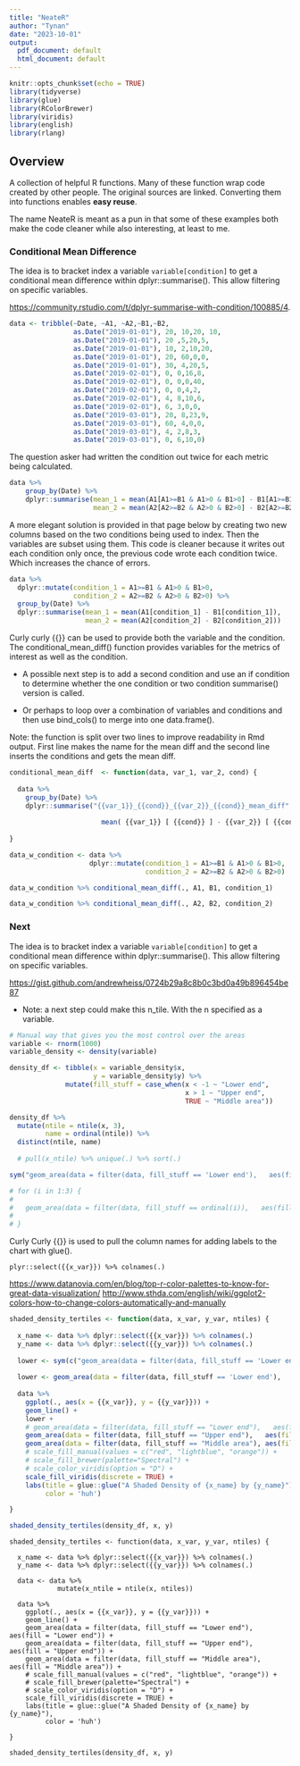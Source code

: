 ```yaml
---
title: "NeateR"
author: "Tynan"
date: "2023-10-01"
output:
  pdf_document: default
  html_document: default
---
```


```r
knitr::opts_chunk$set(echo = TRUE)
library(tidyverse)
library(glue) 
library(RColorBrewer)
library(viridis)
library(english)
library(rlang)
```

## Overview {.tabset}

A collection of helpful R functions. Many of these function wrap code created by other people. The original sources are linked. Converting them into functions enables **easy reuse**.

The name NeateR is meant as a pun in that some of these examples both make the code cleaner while also interesting, at least to me.

### Conditional Mean Difference

The idea is to bracket index a variable `variable[condition]` to get a conditional mean difference within dplyr::summarise(). This allow filtering on specific variables.

<https://community.rstudio.com/t/dplyr-summarise-with-condition/100885/4>.

```r
data <- tribble(~Date, ~A1, ~A2,~B1,~B2,
                as.Date("2019-01-01"), 20, 10,20, 10,
                as.Date("2019-01-01"), 20 ,5,20,5,
                as.Date("2019-01-01"), 10, 2,10,20,
                as.Date("2019-01-01"), 20, 60,0,0,
                as.Date("2019-01-01"), 30, 4,20,5,
                as.Date("2019-02-01"), 0, 0,16,8,
                as.Date("2019-02-01"), 0, 0,0,40,
                as.Date("2019-02-01"), 0, 0,4,2,
                as.Date("2019-02-01"), 4, 8,10,6,
                as.Date("2019-02-01"), 6, 3,0,0,
                as.Date("2019-03-01"), 20, 8,23,9,
                as.Date("2019-03-01"), 60, 4,0,0,
                as.Date("2019-03-01"), 4, 2,8,3,
                as.Date("2019-03-01"), 0, 6,10,0)
```

The question asker had written the condition out twice for each metric being calculated.

```r
data %>%
    group_by(Date) %>%
    dplyr::summarise(mean_1 = mean(A1[A1>=B1 & A1>0 & B1>0] - B1[A1>=B1 & A1>0 & B1>0]),
                     mean_2 = mean(A2[A2>=B2 & A2>0 & B2>0] - B2[A2>=B2 & A2>0 & B2>0]))
```

A more elegant solution is provided in that page below by creating two new columns based on the two conditions being used to index. Then the variables are subset using them. This code is cleaner because it writes out each condition only once, the previous code wrote each condition twice. Which increases the chance of errors.

```r
data %>%
  dplyr::mutate(condition_1 = A1>=B1 & A1>0 & B1>0,
                condition_2 = A2>=B2 & A2>0 & B2>0) %>%
  group_by(Date) %>%
  dplyr::summarise(mean_1 = mean(A1[condition_1] - B1[condition_1]),
                   mean_2 = mean(A2[condition_2] - B2[condition_2]))
```

Curly curly {{}} can be used to provide both the variable and the condition. The conditional_mean_diff() function provides variables for the metrics of interest as well as the condition.

  * A possible next step is to add a second condition and use an if condition to determine whether the one condition or two condition summarise() version is called.
  
  * Or perhaps to loop over a combination of variables and conditions and then use bind_cols() to merge into one data.frame(). 
  
Note: the function is split over two lines to improve readability in Rmd output. First line makes the name for the mean diff and the second line inserts the conditions and gets the mean diff.  

```r

conditional_mean_diff  <- function(data, var_1, var_2, cond) {
  
  data %>% 
    group_by(Date) %>%
    dplyr::summarise("{{var_1}}_{{cond}}_{{var_2}}_{{cond}}_mean_diff" := 
                        
                       mean( {{var_1}} [ {{cond}} ] - {{var_2}} [ {{cond}} ] ))
  
}

data_w_condition <- data %>% 
                    dplyr::mutate(condition_1 = A1>=B1 & A1>0 & B1>0,
                                  condition_2 = A2>=B2 & A2>0 & B2>0) 

data_w_condition %>% conditional_mean_diff(., A1, B1, condition_1) 

data_w_condition %>% conditional_mean_diff(., A2, B2, condition_2)

```

### Next

The idea is to bracket index a variable `variable[condition]` to get a conditional mean difference within dplyr::summarise(). This allow filtering on specific variables.

<https://gist.github.com/andrewheiss/0724b29a8c8b0c3bd0a49b896454be87> 

* Note: a next step could make this n_tile. With the n specified as a variable. 

```r
# Manual way that gives you the most control over the areas
variable <- rnorm(1000)
variable_density <- density(variable)

density_df <- tibble(x = variable_density$x, 
                     y = variable_density$y) %>%
              mutate(fill_stuff = case_when(x < -1 ~ "Lower end",
                                            x > 1 ~ "Upper end",
                                            TRUE ~ "Middle area"))
```

```r
density_df %>% 
  mutate(ntile = ntile(x, 3),
         name = ordinal(ntile)) %>% 
  distinct(ntile, name) 
  
  # pull(x_ntile) %>% unique(.) %>% sort(.)

sym("geom_area(data = filter(data, fill_stuff == 'Lower end'),   aes(fill = 'Lower end'))")
```

```r
# for (i in 1:3) {
#   
#   geom_area(data = filter(data, fill_stuff == ordinal(i)),   aes(fill = ordinal(i))) 
#   
# }
```

Curly Curly {{}} is used to pull the column names for adding labels to the chart with glue().

`plyr::select({{x_var}}) %>% colnames(.)`

<https://www.datanovia.com/en/blog/top-r-color-palettes-to-know-for-great-data-visualization/>
<http://www.sthda.com/english/wiki/ggplot2-colors-how-to-change-colors-automatically-and-manually> 

```r
shaded_density_tertiles <- function(data, x_var, y_var, ntiles) {
  
  x_name <- data %>% dplyr::select({{x_var}}) %>% colnames(.)
  y_name <- data %>% dplyr::select({{y_var}}) %>% colnames(.) 
  
  lower <- sym(c("geom_area(data = filter(data, fill_stuff == 'Lower end'),   aes(fill = 'Lower end'))"))
  
  lower <- geom_area(data = filter(data, fill_stuff == 'Lower end'),   aes(fill = 'Lower end'))
  
  data %>% 
    ggplot(., aes(x = {{x_var}}, y = {{y_var}})) +
    geom_line() +
    lower +
    # geom_area(data = filter(data, fill_stuff == "Lower end"),   aes(fill = "Lower end")) +
    geom_area(data = filter(data, fill_stuff == "Upper end"),   aes(fill = "Upper end")) +
    geom_area(data = filter(data, fill_stuff == "Middle area"), aes(fill = "Middle area")) +
    # scale_fill_manual(values = c("red", "lightblue", "orange")) + 
    # scale_fill_brewer(palette="Spectral") +
    # scale_color_viridis(option = "D") +
    scale_fill_viridis(discrete = TRUE) +
    labs(title = glue::glue("A Shaded Density of {x_name} by {y_name}"),
         color = 'huh') 

}

shaded_density_tertiles(density_df, x, y)
```

```rshaded_density_ntiles

shaded_density_tertiles <- function(data, x_var, y_var, ntiles) {
  
  x_name <- data %>% dplyr::select({{x_var}}) %>% colnames(.)
  y_name <- data %>% dplyr::select({{y_var}}) %>% colnames(.) 
  
  data <- data %>%
            mutate(x_ntile = ntile(x, ntiles))
  
  data %>% 
    ggplot(., aes(x = {{x_var}}, y = {{y_var}})) +
    geom_line() +
    geom_area(data = filter(data, fill_stuff == "Lower end"),   aes(fill = "Lower end")) +
    geom_area(data = filter(data, fill_stuff == "Upper end"),   aes(fill = "Upper end")) +
    geom_area(data = filter(data, fill_stuff == "Middle area"), aes(fill = "Middle area")) +
    # scale_fill_manual(values = c("red", "lightblue", "orange")) + 
    # scale_fill_brewer(palette="Spectral") +
    # scale_color_viridis(option = "D") +
    scale_fill_viridis(discrete = TRUE) +
    labs(title = glue::glue("A Shaded Density of {x_name} by {y_name}"),
         color = 'huh') 

}

shaded_density_tertiles(density_df, x, y)
```

